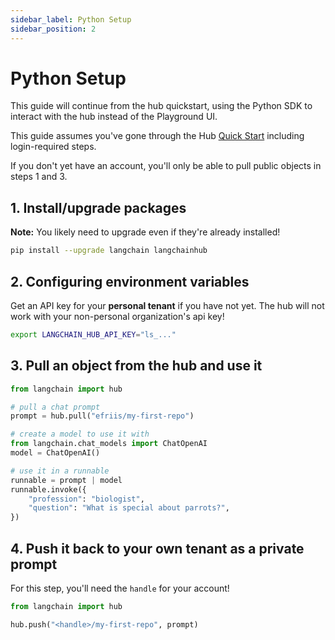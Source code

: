 ```yaml
---
sidebar_label: Python Setup
sidebar_position: 2
---
```

# Python Setup

This guide will continue from the hub quickstart, using the Python SDK to interact with the hub instead of the Playground UI.

This guide assumes you've gone through the Hub [Quick Start](./quickstart) including login-required steps.

If you don't yet have an account, you'll only be able to pull public objects in steps 1 and 3.

## 1. Install/upgrade packages

**Note:** You likely need to upgrade even if they're already installed!

```bash
pip install --upgrade langchain langchainhub 
```

## 2. Configuring environment variables

Get an API key for your **personal tenant** if you have not yet. The hub will not work with your non-personal organization's api key!

```bash
export LANGCHAIN_HUB_API_KEY="ls_..."
```

## 3. Pull an object from the hub and use it

```python
from langchain import hub

# pull a chat prompt
prompt = hub.pull("efriis/my-first-repo")

# create a model to use it with
from langchain.chat_models import ChatOpenAI
model = ChatOpenAI()

# use it in a runnable
runnable = prompt | model
runnable.invoke({
	"profession": "biologist",
	"question": "What is special about parrots?",
})
```

## 4. Push it back to your own tenant as a private prompt

For this step, you'll need the `handle` for your account!

```python
from langchain import hub

hub.push("<handle>/my-first-repo", prompt)
```
